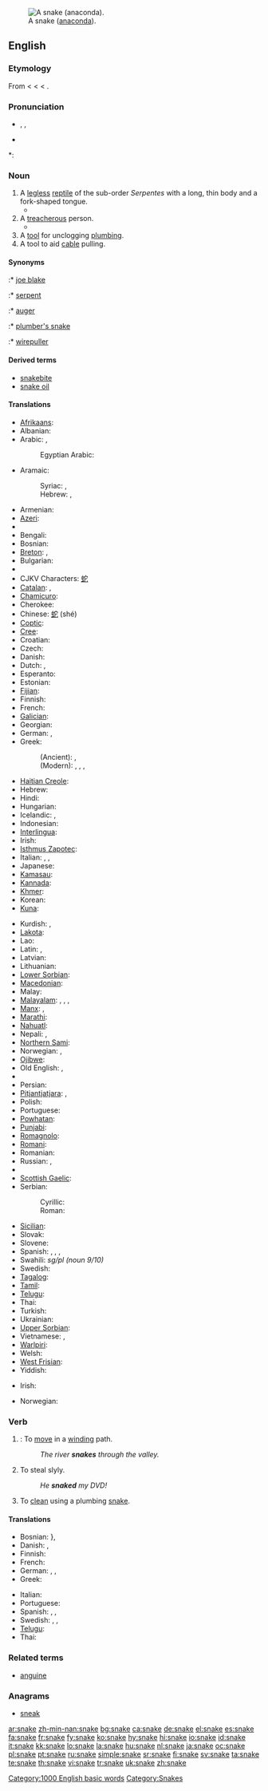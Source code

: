 {{wikipedia}}
[[Image:Anaconda jaune 34.JPG|thumb|right|A snake ([[anaconda]]).]]
==English==

===Etymology===
From {{etyl|enm}} < {{etyl|ang}} {{term|snaca|lang=ang}} < {{proto|Germanic|snakon}} < {{proto|Indo-European|snag-||sneg-|to crawl; a creeping thing}}.

===Pronunciation===
* {{enPR|snāk}}, {{IPA|/sneɪk/}}, {{SAMPA|/sneIK/}}
* {{audio|en-us-snake.ogg|Audio (US)}}

*: {{rhymes|eɪk}}

===Noun===
{{en-noun}}

# A [[legless]] [[reptile]] of the sub-order ''Serpentes'' with a long, thin body and a fork-shaped tongue.
#* {{quote-book|1892|[[w:Oscar Wilde|Oscar Wilde]]|[[w:A House of Pomegranates|A House of Pomegranates]]||url=http://books.google.com/books?id=6sUVAAAAYAAJ|passage=The man writhed like a trampled '''snake''', and a red foam bubbled from his lips.}}
# A [[treacherous]] person.
#* {{quote-book|1838|[[w:Charles Dickens|Charles Dickens]]|[[w:Nicholas Nickleby|Nicholas Nickleby]]||url=http://books.google.com/books?id=rLs0AAAAMAAJ|passage=Mrs. Kenwigs was horror-stricken to think that she should ever have nourished in her bosom such a '''snake''', adder, viper, serpent, and base crocodile, as Henrietta Petowker.}}
# A [[tool]] for unclogging [[plumbing]].
# A tool to aid [[cable]] pulling.

====Synonyms====
{{sense|reptile}}
:* [[joe blake]]
:* [[serpent]]
{{sense|plumbing tool}}
:* [[auger]]
:* [[plumber's snake]]
{{sense|tool for cable pulling}}
:* [[wirepuller]]

====Derived terms====
* [[snakebite]]
* [[snake oil]]

====Translations====
{{trans-top|legless reptile}}
* [[Afrikaans]]: {{t+|af|slang|xs=Afrikaans}}
* Albanian: {{t-|sq|gjarpër|m|xs=Albanian}}
* Arabic: {{t|ar|ثعبان|ثُعْبَان|tr=θoaʕbáːn|sc=Arab|m}}, {{t|ar|ثعابين|ثَعَابِينُ|tr=θaʕabíːn|sc=Arab|p}}
*: Egyptian Arabic: {{t|arz|تعبان|m|sc=Arab|tr=ti3baan}}
* Aramaic:
*: Syriac: {{t|syc|ܚܘܝܐ|tr=khewyā, khewyo|sc=Syrc|m}}, {{t|syc|ܚܘܘܝܬܐ|tr=khwāwīthā, khwowītho|sc=Syrc|f}}
*: Hebrew: {{t|arc|חויא|tr=khewyā, khewyo|sc=Hebr|m}}, {{t|arc|חוויתא|sc=khwāwīthā, khwowītho|sc=Hebr|f}}
* Armenian: {{t+|hy|օձ|tr=òj|sc=Armn|xs=Armenian}}
* [[Azeri]]: {{t|az|ilan}}
* {{trreq|Basque}}
* Bengali: {{tø|bn|সাপ|tr=sāp|sc=Beng}}
* Bosnian: {{t-|bs|zmija|f}}
* [[Breton]]: {{t|br|naer|f}}, {{t|br|sarpant|m}}
* Bulgarian: {{t+|bg|змия|f|tr=zmija|sc=Cyrl}}
* {{trreq|Burmese}}
* CJKV Characters: [[蛇]]
* [[Catalan]]: {{t|ca|serp|f}}, {{t|ca|serpent|f}}
* [[Chamicuro]]: {{tø|ccc|sokopleye}}
* Cherokee: {{t-|chr|ᎢᎾᏛ|tr=inadv|sc=Cher|xs=Cherokee}}
* Chinese: [[蛇]] (shé)
* [[Coptic]]: {{tø|cop|ϩⲟϥ|tr=hof|sc=Copt}}
* [[Cree]]: {{t|cr|ᑭᓀᐱᐠ|tr=kinepik}}
* Croatian: {{t-|hr|zmija|f}}
* Czech: {{t-|cs|had|m}}
* Danish: {{t+|da|slange|c}}
* Dutch: {{t+|nl|slang|f}}, {{t+|nl|serpent|n}}
* Esperanto: {{t-|eo|serpento|xs=Esperanto}}
* Estonian: {{t+|et|madu}}
* [[Fijian]]: {{t|fj|gata}}
* Finnish: {{t+|fi|käärme}}
* French: {{t+|fr|serpent|m}}
* [[Galician]]: {{t|gl|serpe|f}}
* Georgian: {{t-|ka|გველი|tr=gveli|xs=Georgian}}
* German: {{t+|de|Schlange|f}}, {{t+|de|Wurm|m}} {{italbrac|poetic}}
* Greek:
*: (Ancient): {{t|grc|ὄφις|tr=óphis|sc=polytonic|m}}, {{t|grc|ἑρπετόν|tr=herpetón|sc=polytonic|n}}
*: (Modern): {{t|el|φίδι|tr=phídi|sc=Grek|n}}, {{t|el|όφις|tr=óphis|sc=Grek|m}}, {{t|el|ερπετό|tr=erpetó|sc=Grek|n}}, {{t|el|φείδι|tr=pheídi|sc=Grek|n}}
* [[Haitian Creole]]: {{tø|ht|koulèv}}
* Hebrew: {{t-|he|נחש|m|tr=nakhaš|sc=Hebr}}
* Hindi: {{t+|hi|साँप|tr=sãp|sc=Deva|xs=Hindi}}
* Hungarian: {{t+|hu|kígyó}}
* Icelandic: {{t+|is|snákur|m}}, {{t+|is|slanga|f}}
* Indonesian: {{t+|id|ular|xs=Indonesian}}
* [[Interlingua]]: {{t|ia|serpente}}
* Irish: {{t-|ga|nathair|f|xs=Irish}}
* [[Isthmus Zapotec]]: {{t|zai|beendaʼ}}
* Italian: {{t+|it|serpente|m}}, {{t+|it|serpe|f}}, {{t-|it|biscia|f}}
* Japanese: {{t|ja|蛇|tr=[[へび]], hébi|sc=Jpan}}
* [[Kamasau]]: {{t|kms|ghati}}
* [[Kannada]]: {{t|kn|ಹಾವು|tr=haavu|sc=Knda}}
* [[Khmer]]: {{t|km|ពស់|tr=bpūah|sc=Khmr}}
* Korean: {{t|ko|뱀|tr=baem}}
* [[Kuna]]: {{t|cuk|naibe}}
{{trans-mid}}
* Kurdish: {{t+|ku|mar}}, {{t-|ku|مار|sc=ku-Arab}}
* [[Lakota]]: {{t|lkt|zuzeca}}
* Lao: {{t+|lo|ງູ|tr=nguu|sc=Laoo|xs=Lao}}
* Latin: {{t+|la|anguis|m}} {{t+|la|serpens|m|f|alt=serpēns}}, {{t-|la|vipera|f}}
* Latvian: {{t-|lv|čūska|f|xs=Latvian}}
* Lithuanian: {{t+|lt|gyvatė|f|xs=Lithuanian}}
* [[Lower Sorbian]]: {{t|dsb|had|m}}
* [[Macedonian]]: {{t|mk|змија|f}}
* Malay: {{t+|ms|ular|xs=Malay}}
* [[Malayalam]]: {{t|ml|പാന്പ്|sc=Mlym}}, {{t|ml|സര്‍പ്പം|sc=Mlym}}, {{t|ml|പന്നഗം|sc=Mlym}}, {{t|ml|ഉരഗം|sc=Mlym}}
* [[Manx]]: {{t-|gv|aarnieu|xs=Manx}}, {{t-|gv|ardnieu|xs=Manx}}
* [[Marathi]]: {{t|mr|साप|tr=sāp|sc=Deva}}
* [[Nahuatl]]: {{t|nah|coatl}}
* Nepali: {{t|ne|साँप|tr=sām̐pa|sc=Deva}}, {{t|ne|साप|tr=saapa|sc=Deva}}
* [[Northern Sami]]: {{t|se|gearpmaš}}
* Norwegian: {{t+|no|slange|m}}, {{t-|no|orm|m}}
* [[Ojibwe]]: {{t|oj|ᑭᓀᐱᒃ|tr=ginebig}}
* Old English: {{t-|ang|snaca|m|xs=Old English}}, {{t-|ang|wyrm|m|xs=Old English}}
* {{trreq|Oriya}}
* Persian: {{t|fa|مار|tr=mār|sc=fa-Arab}}
* [[Pitjantjatjara]]: {{t|pjt|liru}}, {{t|pjt|wami}}
* Polish: {{t+|pl|wąż|m}}
* Portuguese: {{t+|pt|serpente|f}}
* [[Powhatan]]: {{t|pim|askok}}
* [[Punjabi]]: {{t|pa|ਸੱਪ|tr=sapp|sc=Deva}}
* [[Romagnolo]]: {{t|rgn|bìssa}}
* [[Romani]]: {{t|rom|sap}}
* Romanian: {{t+|ro|şarpe|m}}
* Russian: {{t|ru|змея|tr=zmejá|sc=Cyrl|f}}, {{t|ru|змеи|tr=zméi|sc=Cyrl|p}}
* {{trreq|Sanskrit}}
* [[Scottish Gaelic]]: {{t|gd|nathair|f}}
* Serbian:
*: Cyrillic: {{t|sr|змија|sc=Cyrl|f}}
*: Roman: {{t|sr|zmija|f}}
* [[Sicilian]]: {{t-|scn|serpenti|m|xs=Sicilian}}
* Slovak: {{t-|sk|had|m}}
* Slovene: {{t+|sl|kača|f}}
* Spanish: {{t|es|serpiente|f}}, {{t|es|culebra|f}}, {{t|es|sierpe}} {{italbrac|archaic}}, {{t|es|víbora}} {{italbrac|colloquial|Mexico}}
* Swahili: {{t|sw|tnyoka}} ''sg/pl (noun 9/10)''
* Swedish: {{t+|sv|orm|c}}
* [[Tagalog]]: {{t|tl|ahas}}
* [[Tamil]]: {{t|ta|பாம்பு|tr=pAmbu|sc=Taml}}
* [[Telugu]]: {{t|te|పాము|tr=paamu|sc=Telu}}
* Thai: {{t-|th|งู|sc=Thai|xs=Thai}}
* Turkish: {{t+|tr|yılan}}
* Ukrainian: {{t-|uk|змія|f|tr=zmijá|sc=Cyrl|xs=Ukrainian}}
* [[Upper Sorbian]]: {{t|hsb|wuž|m}}
* Vietnamese: {{t+|vi|xà|xs=Vietnamese}}, {{t+|vi|rắn|xs=Vietnamese}}
* [[Warlpiri]]: {{t|wbp|warna}}
* Welsh: {{t|cy|neidr|f}}
* [[West Frisian]]: {{t-|fy|slange|xs=West Frisian}}
* Yiddish: {{t|yi|שלאַנג|tr=shlang|sc=Hebr|f}}
{{trans-bottom}}

{{trans-top|treacherous person}}
* Irish: {{t-|ga|nathair|f|xs=Irish}}
{{trans-mid}}
{{trans-bottom}}

{{trans-top|plumbing tool}}
* Norwegian: {{t|no|stakefjær|c}}
{{trans-mid}}
{{trans-bottom}}

===Verb===
{{en-verb|snak|ing}}

# {{intransitive}}: To [[move]] in a [[wind]]ing path.
#: ''The river '''snakes''' through the valley.''
# {{context|transitive|AU|slang}} To steal slyly.
#: ''He '''snaked''' my DVD!''
# {{transitive}} To [[clean]] using a plumbing [[snake]].

====Translations====
{{trans-top|to move in a winding path}}
* Bosnian: {{t|bs|vijugati se}}}, {{t|bs|izvijati se}}
* Danish: {{t-|da|sno}}, {{t+|da|slange}}
* Finnish: {{t-|fi|kiemurrella}}
* French: {{t+|fr|serpenter}}
* German: {{t|de|winden}}, {{t|de|sich winden}}, {{t|de|schlängeln}}
* Greek: {{t+|el|ελίσσομαι|tr=elisome|sc=Grek}}
{{trans-mid}}
* Italian: {{t-|it|serpeggiare}}
* Portuguese: {{t-|pt|serpentear}}
* Spanish: {{t|es|culebrear}}, {{t|es|serpentear}}, {{t|es|hacer culebra}}
* Swedish: {{t|sv|slingra}}, {{t|sv|slingra sig}}, {{t|sv|vindla}}
* [[Telugu]]: {{t|te|మెలికలు తిరుగు|tr=melikalu tirugu|sc=Telu}}
* Thai: {{t|th|เลื้อย|sc=Thai}}
{{trans-bottom}}

===Related terms===
* [[anguine]]

===Anagrams===
* [[sneak]]

[[Category:1000 English basic words]]
[[Category:Snakes]]

[[ar:snake]]
[[zh-min-nan:snake]]
[[bg:snake]]
[[ca:snake]]
[[de:snake]]
[[el:snake]]
[[es:snake]]
[[fa:snake]]
[[fr:snake]]
[[fy:snake]]
[[ko:snake]]
[[hy:snake]]
[[hi:snake]]
[[io:snake]]
[[id:snake]]
[[it:snake]]
[[kk:snake]]
[[lo:snake]]
[[la:snake]]
[[hu:snake]]
[[nl:snake]]
[[ja:snake]]
[[oc:snake]]
[[pl:snake]]
[[pt:snake]]
[[ru:snake]]
[[simple:snake]]
[[sr:snake]]
[[fi:snake]]
[[sv:snake]]
[[ta:snake]]
[[te:snake]]
[[th:snake]]
[[vi:snake]]
[[tr:snake]]
[[uk:snake]]
[[zh:snake]]